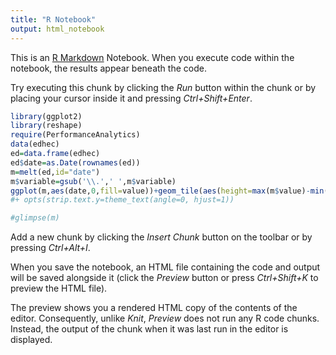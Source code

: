 ```yaml
---
title: "R Notebook"
output: html_notebook
---
```


This is an [R Markdown](http://rmarkdown.rstudio.com) Notebook. When you execute code within the notebook, the results appear beneath the code. 

Try executing this chunk by clicking the *Run* button within the chunk or by placing your cursor inside it and pressing *Ctrl+Shift+Enter*. 

```r
library(ggplot2)
library(reshape)
require(PerformanceAnalytics)
data(edhec)
ed=data.frame(edhec)
ed$date=as.Date(rownames(ed))
m=melt(ed,id="date")
m$variable=gsub('\\.',' ',m$variable)
ggplot(m,aes(date,0,fill=value))+geom_tile(aes(height=max(m$value)-min(m$value)))+geom_line(aes(x=date,y=value))+facet_grid(variable~.)+ scale_fill_gradient2(low="red",high="blue")+ylab("value")
#+ opts(strip.text.y=theme_text(angle=0, hjust=1))

#glimpse(m)
```

Add a new chunk by clicking the *Insert Chunk* button on the toolbar or by pressing *Ctrl+Alt+I*.

When you save the notebook, an HTML file containing the code and output will be saved alongside it (click the *Preview* button or press *Ctrl+Shift+K* to preview the HTML file).

The preview shows you a rendered HTML copy of the contents of the editor. Consequently, unlike *Knit*, *Preview* does not run any R code chunks. Instead, the output of the chunk when it was last run in the editor is displayed.
